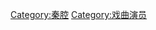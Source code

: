 {{Catnav|頁面分類|人物|各職業人物|演员|戏曲演员}}
{{Catnav|頁面分類|...|电视剧|演员|戏曲演员}}

[[Category:秦腔|Category:秦腔]]
[[Category:戏曲演员|Category:戏曲演员]]